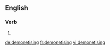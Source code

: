 
==English==

===Verb===
{{head|en|present participle}}

# {{present participle of|demonetise|lang=en}}

[[de:demonetising]]
[[fr:demonetising]]
[[vi:demonetising]]